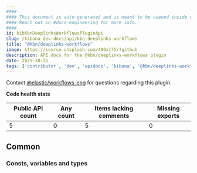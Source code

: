 ```yaml
---
####
#### This document is auto-generated and is meant to be viewed inside our experimental, new docs system.
#### Reach out in #docs-engineering for more info.
####
id: kibKbnDeeplinksWorkflowsPluginApi
slug: /kibana-dev-docs/api/kbn-deeplinks-workflows
title: "@kbn/deeplinks-workflows"
image: https://source.unsplash.com/400x175/?github
description: API docs for the @kbn/deeplinks-workflows plugin
date: 2025-10-21
tags: ['contributor', 'dev', 'apidocs', 'kibana', '@kbn/deeplinks-workflows']
---
```




Contact [@elastic/workflows-eng](https://github.com/orgs/elastic/teams/workflows-eng) for questions regarding this plugin.

**Code health stats**

| Public API count  | Any count | Items lacking comments | Missing exports |
|-------------------|-----------|------------------------|-----------------|
| 5 | 0 | 5 | 0 |

## Common

### Consts, variables and types
<DocDefinitionList data={kbnDeeplinksWorkflowsObj.common.misc}/>

